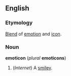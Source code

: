 ==English==
===Etymology===
[[Blend]] of [[emotion]] and [[icon]].

===Noun===
'''emoticon''' (''plural'' '''emoticons''')

#(''Internet'') A [[smiley]].